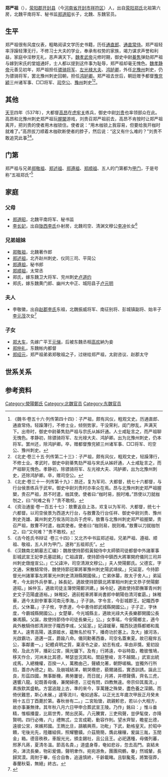 '''郑严祖'''（{{bd|？||？||}}），[[荥阳郡|荥阳郡]][[开封县|开封县]]（今[[河南省|河南省]][[开封市|开封市]][[祥符区|祥符区]]）人，出自[[荥阳郑氏|荥阳郑氏]]北祖第六房，北魏平南将军、秘书监[[郑道昭|郑道昭]]长子，北魏、东魏官员。

==生平==
郑严祖很有风度仪表，粗略阅读文学历史书籍，历任[[通直郎|通直郎]]、[[通直常侍|通直常侍]]。郑严祖轻率浮躁轻薄无行，不修习士大夫的学业，奉承有权势的家族，竭力谋求声誉和利益，家庭中淫秽无礼，恶声满天下。[[魏孝武帝|魏孝武帝]]元修时期，御史中尉[[綦隽|綦隽]]弹劾郑严祖与嫁到宋氏的堂姐通奸，士人都以提到这件事为耻辱，郑严祖却毫无愧色。[[魏孝静帝|魏孝静帝]]元善见初年，郑严祖担任[[骠骑将军|骠骑将军]]、[[左光禄大夫|左光禄大夫]]、[[鸿胪卿|鸿胪卿]]，外任[[北豫州|北豫州]]刺史，仍为骠骑将军，罢北豫州刺史回朝，担任[[鸿胪卿|鸿胪卿]]。郑严祖去世后，朝廷赠予都督[[豫州_(汉朝)|豫]][[兖州_(古代)|兖]][[颍州_(北魏)|颍]]三州诸军事、□□将军、[[司空公|司空公]]、[[豫州_(汉朝)|豫州]]刺史<ref>《魏书·卷五十六·列传第四十四》：子严祖，颇有风仪，粗观文史。历通直郎、通直常侍。轻躁薄行，不修士业，倾侧势家，干没荣利，闺门秽乱，声满天下。出帝时，御史中尉綦隽劾严祖与宗氏从姊奸通。人士咸耻言之，而严祖聊无愧色。孝静初，除骠骑将军、左光禄大夫、鸿胪卿。出为北豫州刺史，仍本将军。罢州还，除鸿胪卿。卒，赠都督豫兖颍三州诸军事、□□将军、司空公、豫州刺史。</ref><ref>《北史·卷三十五·列传第二十三》：子严祖，颇有风仪，粗观文史，轻躁薄行，不修士业。孝武时，御史中尉綦隽劾严祖与宋氏从姊奸通，人士咸耻言之，而严祖聊无愧色。孝静初，除骠骑将军、左光禄大夫、鸿胪卿，出为北豫州刺史，还除鸿胪卿。卒，赠司空公。</ref>。

==其他==
[[天平_(东魏)|天平]]四年（537年），大都督[[高昂|高昂]]在[[虎牢关|虎牢关]]练兵，御史中尉[[刘贵|刘贵]]也率领部众在此。高昂和北豫州刺史郑严祖玩[[握槊|握槊]]游戏，刘贵召郑严祖前去，高昂不肯按时让郑严祖离开，把刘贵的使者用木枷锁住。使者说：“用木枷锁上我容易，但要给我开枷时就难了。”高昂拔刀顺着木枷砍断使者的脖子，然后说：“这又有什么难的？”刘贵不敢追究此事<ref>《北史·卷三十一·列传第十九》：昂还，复为军司、大都督，统七十六都督，与行台侯景练兵于武牢。御史中尉刘贵时亦率众在焉。昂与北豫州刺史郑严祖握槊，贵召严祖，昂不时遣，枷其使。使者曰:“枷时易，脱时难。”昂使以刀就枷刎之，曰:“何难之有？”贵不敢校。</ref><ref>《资治通鉴·卷一百五十七》：敖曹返自上洛，欢复以为军司、大都督，统七十六都督。以司空侯景为西道大行台，与敖曹及行台任祥、御史中尉刘贵、豫州刺史尧雄、冀州刺史万俟洛同治兵于虎牢。敖曹与北豫州刺史郑严祖握槊，贵召严祖，敖曹不时遣，枷其使者。使者曰:“枷则易，脱则难。”敖曹以刀就枷刎之，曰:“又何难？”贵不敢校。</ref>。

==门第==
郑严祖与兄弟[[郑敬祖|郑敬祖]]、[[郑述祖|郑述祖]]、[[郑遵祖|郑遵祖]]、[[郑顺祖|郑顺祖]]、五人的门第都为[[甲门|甲门]]，于是号称“五祖郑氏”<ref>《古今姓氏书辩证 ·卷三十四》：又北齐中书监郑述祖，兄弟严祖、遵祖、顺祖、敬祖，五人并为甲门，遂称“五祖郑氏”。 </ref>

==家庭==
===父母===
*[[郑道昭|郑道昭]]，北魏平南将军、秘书监
*[[李长妃|李长妃]]，出自[[陇西李氏|陇西李氏]]仆射房，北魏司空、清渊文穆公[[李冲_(北魏)|李冲]]长女<ref name=autogenerated1>《汉魏南北朝墓志汇编》：魏故使持節假黃鉞侍中太師領司徒都督中外諸軍事彭城武宣王妃李氏墓誌銘」亡祖諱寶，使持節侍中鎮西大將軍開府儀同三司并州刺史燉煌宣公。」亡父諱沖，司空清淵文穆公。」夫人熒陽鄭氏。父德玄，字文通，宋散騎常侍，魏使持節冠軍將軍豫州刺史陽武靖侯。」兄延寔，今持節督光州諸軍事左將軍光州刺史清淵縣開國侯。」亡弟休纂，故太子舍人。」弟延考，今太尉外兵參軍。」姊長妃，適故使持節鎮北將軍相州刺史文恭子熒陽鄭道昭。」姊仲玉，適故司徒主簿熒陽鄭洪建。」姊令妃，適故使持節撫軍青州刺史文子范陽盧道裕。」妹稚妃，適前輕車將軍尚書郎中朝陽伯清河崔勗。」妹稚華，適今太尉參軍事河南元季海。」子子訥，字令言，今彭城郡王。妃隴西李氏，父休纂。」子子攸，字彥達，今中書侍郎武城縣開國公。」子子正，字休度，今霸城縣開國公。」女楚華，今光城縣主，適故光祿大夫長樂郡開國公長樂馮顥。父誕，故使持節侍中司徒長樂元」公。」女季瑤，今安陽鄉主，適今員外散騎侍郎清淵世子隴西李彧，父延寔。」妃諱媛華，隴西狄道縣都鄉和風里人。遠冑高陽，遙源姬水，蘊無名於柱下，播奇功於塞上。及大」據河洛，光啟霸功，道邁一匡，爵踰八命。儀同勳著西垂，司空名蓋東夏。故已寵侔五公，事鄰畫一。」妃體貞明之質，稟淑令之姿，幼志有成，率由非獎。爰初設帨，及此方笄，播彩公宮，摛光牖下。及有」行將遠，中谷時盈，瞻彼惟鳩，移天作合，河洲未比其德，琴瑟豈況其和。閨庭整峻，言不越閫。」武宣出統戎馬，入總機權，百揆一人，萬務由己，聲績允著，朝野嗟稱。豈獨外行所招，蓋亦內德之」助。及崩城結涕，朝哭欑悲，藐爾諸孤，實憑訓誘。誕此三良，形茲四國，無事斷機，弗勞屢徙，而日就」月將，并標聲價，齊名三虎，邁響八龍。妃既善母儀，兼閑婦德，三從有問，四教無違。帝宗仰其風流，」素族欽其盛軌。方當追蹝上古，準的來今，享萬鍾之殊榮，盡色養之深願。而倚伏難思，斯心未展，」遽等流川，奄如過客。以正光五年歲次甲辰正月癸未朔十五日丁酉薨於第。春秋卌有二。」二宮貽愴，疏親軫悲，若以小大相方，故亦事兼無律。其年秋八月六日甲申合葬武宣王陵。乃作」銘曰：」惟斗垂精，惟樞播靈，比肩世秀，閒出民英。八元騰實，三吏飛聲，豈伊髦俊，亦降賢明。四行必脩，六」禮無忒，立言成範，動容作則。望水齊智，瞻星比德，遠彼公宮，來嬪邦國。王鵙比旦，鴶鵴興燕，功毗」下武，勳格皇天。於昭中饋，宅後光先，陸離組佩，照耀簪䥖。介茲簡簡，膺此穰穰，爰誕三胤，玉閏金」箱。德音秩秩，車服光光，頒圭錫社，且公且王。必祀邁種，母儀列蕃，邢茅凡蔣，夏清冬溫。節高名貴，」道盛身尊，奄如悲谷，忽去高門。哀結未央，涕流長樂，物彩爰備，聲明聿作。宛宛游魚，團團飛鶴，眷」然城輦，長歸冥漠。周附于畢，任合自魯，追遠慎終，千齡載睹。且馴毚菟，將繁宿莽，春蘭秋菊，無絕」終古。</ref>

===兄弟姐妹===
*[[郑敬祖|郑敬祖]]，北魏著作郎
*[[郑述祖|郑述祖]]，北齐赵州刺史、仪同三司、平简公		
*[[郑遵祖|郑遵祖]]，秘书郎		
*[[郑顺祖|郑顺祖]]，太常丞		
*郑氏，嫁东魏卫大将军、兖州刺史[[卢道约|卢道约]]	
*郑氏，嫁东魏黄门郎、幽州大中正、城阳县子[[卢元明|卢元明]]

===夫人===
*李敬徽，出自[[赵郡李氏|赵郡李氏]]东祖，北魏振威将军、南征别将、彭城镇副将、始丰子[[李元茂|李元茂]]次女<ref>{{Cite book | author =  北京大学考古文博学院 / 河北省文物考古研究院  | title = 《赞皇西高北朝赵郡李氏家族墓地》 | location =  | publisher = 科学出版社   | date=  2021.09 | pages=110-142|ISBN =9787030698766| accessdate = 2021-11-24| url = | language= zh-hant| quote = }}</ref>

===子女===
*[[郑大车|郑大车]]，先嫁广平王[[元悌|元悌]]，后被东魏丞相[[高欢|高欢]]納为妾
*[[郑仲礼|郑仲礼]]，东魏帐内都督
*[[郑绍元|郑绍元]]，郑严祖弟弟郑敬祖之子，过继给郑严祖，太尉咨议、赵郡太守

==世系关系==
<center>
{{chart/start}}
{{chart | | | | | | | Yi |Yi=[[李颐|李颐]]}}
{{chart | |,|-|-|-|-|-|^|-|-|-|-|-|.}}
{{chart | Xi | | | | | | | | | | Ze |Xi=[[李勰|李勰]]|Ze=[[李曾|李曾]]}}
{{chart | |!| | | | | | | | | | | |!}}
{{chart | Ju | | | | Ye | | | | Xb |Ju=[[李均|李均]]|Ye=[[郑晔|郑晔]]|Xb=[[李孝伯|李孝伯]]}}
{{chart | |!| | | |,|-|^|-|.| | | |!}}
{{chart | Ca |v| Zs | | Xi |v| Ls | | Ch |Ca=[[李璨_(北魏)|李璨]]|Zs=[[荥阳郑氏|荥阳郑氏]]|Xi=[[郑羲|郑羲]]|Ls=[[赵郡李氏|赵郡李氏]]|Ch=[[李冲_(北魏)|李冲]]}}
{{chart | | | |!| | | | | |,|-|^|-|.| | | |!| | }}
{{chart | | | Ym |-|v|-| Zs | | Dz |v| Zf |Ym=[[李元茂|李元茂]]|Zs=[[荥阳郑氏|荥阳郑氏]]|Dz=[[郑道昭|郑道昭]]|Zf=[[李长妃|李长妃]]}}
{{chart | | | | | | |!| | | | | | | | |!|}}
{{chart | | | | | | Ls |-|-|-|-|-|-| Yz |Ls=李敬徽|Yz=郑严祖}}
{{chart/end}}
</center>

==参考资料==
{{reflist}}

[[Category:滎陽鄭氏|Category:滎陽鄭氏]]
[[Category:北魏官员|Category:北魏官员]]
[[Category:东魏官员|Category:东魏官员]]